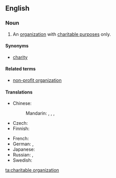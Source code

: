 ==English==
{{wikipedia}}

===Noun===
{{en-noun}}

# An [[organization]] with [[charitable purpose]]s only.

====Synonyms====
* [[charity]]

====Related terms====
* [[non-profit organization]]

====Translations====
{{trans-top|organization}}
* Chinese:
*: Mandarin: {{t+|cmn|慈善機構|sc=Hani}}, {{t+|cmn|慈善机构|tr=císhàn jīgòu|sc=Hani}}, {{t|cmn|公益團體|sc=Hani}}, {{t|cmn|公益团体|tr=gōngyì tuántǐ|sc=Hani}}
* Czech: {{t|cs|charitativní organizace|f}}
* Finnish: {{t|fi|hyväntekeväisyysjärjestö}}
{{trans-mid}}
* French: {{t|fr|association caritative|f}}
* German: {{qualifier|in Germany}} {{t|de|Freie Wohlfahrtspflege|f}}, {{t+|de|FW|f}}
* Japanese: {{t|ja|慈善団体|tr=じぜんだんたい, jizen dantai|sc=Jpan}}
* Russian: {{t|ru|благотвори́тельное о́бщество|n}}, {{t|ru|благотвори́тельная организа́ция|f}}
* Swedish: {{t|sv|välgörenhetsorganisation|c}}
{{trans-bottom}}

[[ta:charitable organization]]